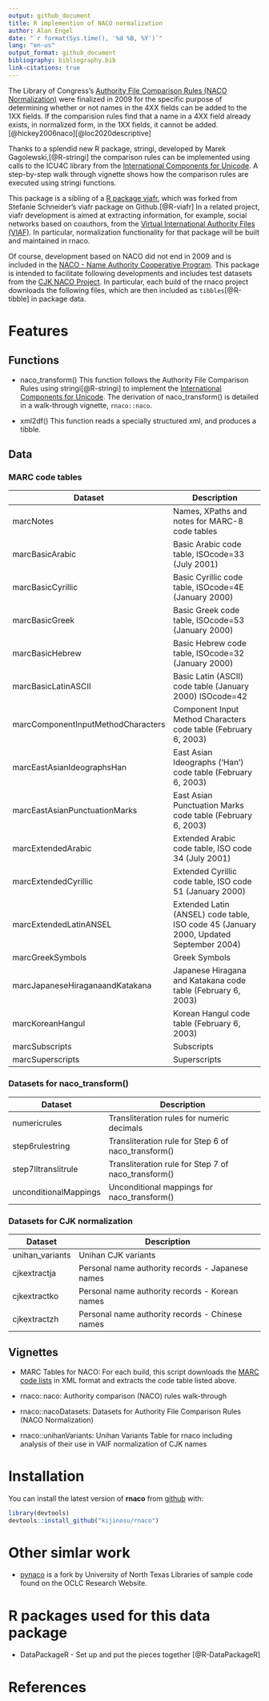 ```yaml
---
output: github_document
title: R implemention of NACO normalization
author: Alan Engel
date: "`r format(Sys.time(), '%d %B, %Y')`"
lang: "en-us"
output_format: github_document
bibliography: bibliography.bib
link-citations: true
---
```


The Library of Congress's [Authority File Comparison Rules (NACO Normalization)](https://www.loc.gov/aba/pcc/naco/normrule-2.html)
were finalized in 2009 for the specific purpose of determining whether or not names in the 4XX fields
can be added to the 1XX fields. If the comparision rules find that a name in a 4XX field already exists,
in normalized form, in the 1XX fields, it cannot be added.[@hickey2006naco][@loc2020descriptive]

Thanks to a splendid new R package, stringi, developed by Marek Gagolewski,[@R-stringi] the comparison rules
can be implemented using calls to the ICU4C library from the [International Components for Unicode](https://icu.unicode.org/).
A step-by-step walk through vignette shows how the comparison rules are executed using stringi functions.

This package is a sibling of a [R package viafr](https://github.com/kijinosu/viafr), which was forked
from Stefanie Schneider's viafr package on Github.[@R-viafr] In a related project, viafr development is
aimed at extracting information, for example, social networks based on coauthors, from the
[Virtual International Authority Files (VIAF)](https://viaf.org/). In particular, normalization functionality
for that package will be built and maintained in rnaco.

Of course, development based on NACO did not end in 2009 and is included in the
[NACO - Name Authority Cooperative Program](https://www.loc.gov/aba/pcc/naco/index.html). This package
is intended to facilitate following developments and includes test datasets from the
[CJK NACO Project](https://www.loc.gov/aba/pcc/naco/CJK.html). In particular, each build
of the rnaco project downloads the following files, which are then included as ```tibbles```[@R-tibble]
in package data.

# Features

## Functions

* naco_transform() This function follows the Authority File Comparison Rules using stringi[@R-stringi]
to implement the [International Components for Unicode](https://icu.unicode.org/). The derivation of
naco_transform() is detailed in a walk-through vignette, ```rnaco::naco```.

* xml2df() This function reads a specially structured xml, and produces a tibble.

## Data

### MARC code tables

Dataset | Description
------- | --------------
marcNotes | Names, XPaths and notes for MARC-8 code tables
marcBasicArabic | Basic Arabic code table, ISOcode=33 (July 2001)
marcBasicCyrillic | Basic Cyrillic code table, ISOcode=4E (January 2000)
marcBasicGreek | Basic Greek code table, ISOcode=53 (January 2000)
marcBasicHebrew | Basic Hebrew code table, ISOcode=32 (January 2000)
marcBasicLatinASCII | Basic Latin (ASCII) code table (January 2000) ISOcode=42
marcComponentInputMethodCharacters | Component Input Method Characters code table (February 6, 2003)
marcEastAsianIdeographsHan | East Asian Ideographs ('Han') code table (February 6, 2003)
marcEastAsianPunctuationMarks | East Asian Punctuation Marks code table (February 6, 2003)
marcExtendedArabic | Extended Arabic code table, ISO code 34 (July 2001)
marcExtendedCyrillic | Extended Cyrillic code table, ISO code 51 (January 2000)
marcExtendedLatinANSEL | Extended Latin (ANSEL) code table, ISO code 45 (January 2000, Updated September 2004)
marcGreekSymbols | Greek Symbols
marcJapaneseHiraganaandKatakana | Japanese Hiragana and Katakana code table (February 6, 2003)
marcKoreanHangul | Korean Hangul code table (February 6, 2003)
marcSubscripts | Subscripts
marcSuperscripts | Superscripts

### Datasets for naco_transform()

Dataset | Description
------- | --------------
numericrules | Transliteration rules for numeric decimals
step6rulestring | Transliteration rule for Step 6 of naco_transform()
step7lltranslitrule | Transliteration rule for Step 7 of naco_transform()
unconditionalMappings | Unconditional mappings for naco_transform()

### Datasets for CJK normalization

Dataset | Description
------- | --------------
unihan_variants | Unihan CJK variants
cjkextractja | Personal name authority records - Japanese names
cjkextractko | Personal name authority records - Korean names
cjkextractzh | Personal name authority records - Chinese names

## Vignettes

* MARC Tables for NACO: For each build, this script downloads the [MARC code lists](https://www.loc.gov/marc/)
in XML format and extracts the code table listed above.

* rnaco::naco: Authority comparison (NACO) rules walk-through

* rnaco::nacoDatasets: Datasets for Authority File Comparison Rules (NACO Normalization)

* rnaco::unihanVariants: Unihan Variants Table for rnaco including analysis of their use in VAIF
normalization of CJK names

# Installation

You can install the latest version of __rnaco__ from
[github](https://github.com/kijinosu/rnaco) with:

```r
library(devtools)
devtools::install_github("kijinosu/rnaco")
```

# Other simlar work

* [pynaco](https://github.com/unt-libraries/pynaco) is a fork by University of North Texas Libraries
of sample code found on the OCLC Research Website.

# R packages used for this data package

* DataPackageR - Set up and put the pieces together [@R-DataPackageR]

# References
